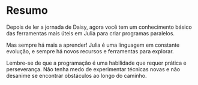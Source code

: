 # Resumo

Depois de ler a jornada de Daisy, agora você tem um conhecimento básico das ferramentas mais úteis em Julia para criar programas paralelos.

Mas sempre há mais a aprender! Julia é uma linguagem em constante evolução, e sempre há novos recursos e ferramentas para explorar.

Lembre-se de que a programação é uma habilidade que requer prática e perseverança. Não tenha medo de experimentar técnicas novas e não desanime se encontrar obstáculos ao longo do caminho.